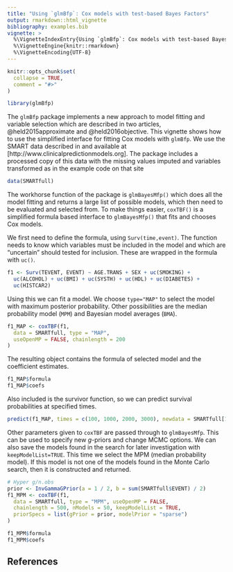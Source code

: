 ```yaml
---
title: "Using `glmBfp`: Cox models with test-based Bayes Factors"
output: rmarkdown::html_vignette
bibliography: examples.bib
vignette: >
  %\VignetteIndexEntry{Using `glmBfp`: Cox models with test-based Bayes Factors}
  %\VignetteEngine{knitr::rmarkdown}
  %\VignetteEncoding{UTF-8}
---
```


```r
knitr::opts_chunk$set(
  collapse = TRUE,
  comment = "#>"
)
```

```r
library(glmBfp)
```

The `glmBfp` package implements a new approach to model fitting and variable selection which are described in two articles, @held2015approximate and @held2016objective.
This vignette shows how to use the simplified interface for fitting Cox models with `glmBfp`.
We use the SMART data described in \citet{Steyerberg2009} and available at [http://www.clinicalpredictionmodels.org]. The package includes a processed copy of this data with the missing values imputed and variables transformed as in the example code on that site

```r
data(SMARTfull)
```


The workhorse function of the package is `glmBayesMfp()` which does all the model fitting and returns a large list of possible models, which then need to be evaluated and selected from. To make things easier, `coxTBF()` is a simplified formula based interface to `glmBayesMfp()` that fits and chooses Cox models.
   
We first need to define the formula, using `Surv(time,event)`. The function needs to know which variables must be included in the model and which are "uncertain" should tested for inclusion. These are wrapped in the formula with `uc()`.

```r
f1 <- Surv(TEVENT, EVENT) ~ AGE.TRANS + SEX + uc(SMOKING) +
  uc(ALCOHOL) + uc(BMI) + uc(SYSTH) + uc(HDL) + uc(DIABETES) +
  uc(HISTCAR2)
```
Using this we can fit a model. We choose `type="MAP"` to select the model with maximum posterior probability. Other possibilities are the median probability model (`MPM`) and Bayesian model averages (`BMA`).

```r
f1_MAP <- coxTBF(f1,
  data = SMARTfull, type = "MAP",
  useOpenMP = FALSE, chainlength = 200
)
```

The resulting object contains the formula of selected model and the coefficient estimates.
```r
f1_MAP$formula
f1_MAP$coefs
```
Also included is the survivor function, so we can predict survival probabilities at specified times.

```r
predict(f1_MAP, times = c(100, 1000, 2000, 3000), newdata = SMARTfull[1:3, ])
```


Other parameters given to `coxTBF` are passed through to `glmBayesMfp`. This can be used to specify new $g$-priors and change MCMC options. We can also save the models found in the search for later investigation with `keepModelList=TRUE`. This time we select the MPM (median probability model). If this model is not one of the models found in the Monte Carlo search, then it is constructed and returned.

```r
# Hyper g/n.obs
prior <- InvGammaGPrior(a = 1 / 2, b = sum(SMARTfull$EVENT) / 2)
f1_MPM <- coxTBF(f1,
  data = SMARTfull, type = "MPM", useOpenMP = FALSE,
  chainlength = 500, nModels = 50, keepModelList = TRUE,
  priorSpecs = list(gPrior = prior, modelPrior = "sparse")
)
```

```r
f1_MPM$formula
f1_MPM$coefs
```




## References
